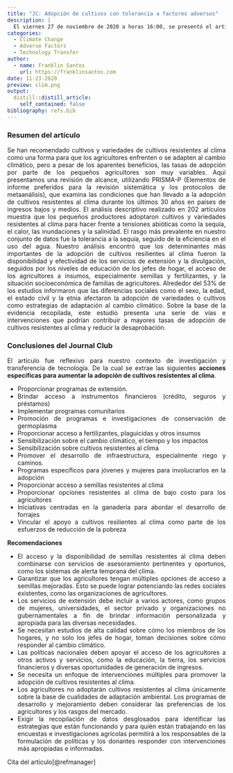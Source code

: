 ```yaml
---
title: "JC: Adopción de cultivos con tolerancia a factores adversos"
description: |
  El viernes 27 de noviembre de 2020 a horas 16:00, se presentó el artículo de revisión: "A scoping review of adoption of climate-resilient crops by small-scale producers in low- and middle-income countries". 
categories:
  - Climate Change
  - Adverse Factors
  - Technology Transfer
author:
  - name: Franklin Santos
    url: https://franklinsantos.com
date: 11-23-2020
preview: clim.png
output:
  distill::distill_article:
    self_contained: false
bibliography: refs.bib
---
```


<style>
body {
text-align: justify}
</style>

### Resumen del artículo
Se han recomendado cultivos y variedades de cultivos resistentes al clima como una forma para que los agricultores enfrenten o se adapten al cambio climático, pero a pesar de los aparentes beneficios, las tasas de adopción por parte de los pequeños agricultores son muy variables. Aquí presentamos una revisión de alcance, utilizando PRISMA-P (Elementos de informe preferidos para la revisión sistemática y los protocolos de metaanálisis), que examina las condiciones que han llevado a la adopción de cultivos resistentes al clima durante los últimos 30 años en países de ingresos bajos y medios. El análisis descriptivo realizado en 202 artículos muestra que los pequeños productores adoptaron cultivos y variedades resistentes al clima para hacer frente a tensiones abióticas como la sequía, el calor, las inundaciones y la salinidad. El rasgo más prevalente en nuestro conjunto de datos fue la tolerancia a la sequía, seguido de la eficiencia en el uso del agua. Nuestro análisis encontró que los determinantes más importantes de la adopción de cultivos resilientes al clima fueron la disponibilidad y efectividad de los servicios de extensión y la divulgación, seguidos por los niveles de educación de los jefes de hogar, el acceso de los agricultores a insumos, especialmente semillas y fertilizantes, y la situación socioeconómica de familias de agricultores. Alrededor del 53% de los estudios informaron que las diferencias sociales como el sexo, la edad, el estado civil y la etnia afectaron la adopción de variedades o cultivos como estrategias de adaptación al cambio climático. Sobre la base de la evidencia recopilada, este estudio presenta una serie de vías e intervenciones que podrían contribuir a mayores tasas de adopción de cultivos resistentes al clima y reducir la desaprobación.

### Conclusiones del Journal Club

El artículo fue reflexivo para nuestro contexto de investigación y transferencia de tecnología. De la cual se extrae las siguientes **acciones específicas para aumentar la adopción de cultivos resistentes al clima**.

* Proporcionar programas de extensión.
* Brindar acceso a instrumentos financieros (crédito, seguros y préstamos)
* Implementar programas comunitarios
* Promoción de programas e investigaciones de conservación de germoplasma
* Proporcionar acceso a fertilizantes, plaguicidas y otros insumos
* Sensibilización sobre el cambio climático, el tiempo y los impactos
* Sensibilización sobre cultivos resistentes al clima
* Promover el desarrollo de infraestructura, especialmente riego y caminos.
* Programas específicos para jóvenes y mujeres para involucrarlos en la adopción
* Proporcionar acceso a semillas resistentes al clima
* Proporcionar opciones resistentes al clima de bajo costo para los agricultores
* Iniciativas centradas en la ganadería para abordar el desarrollo de forrajes
* Vincular el apoyo a cultivos resilientes al clima como parte de los esfuerzos de reducción de la pobreza

**Recomendaciones**

* El acceso y la disponibilidad de semillas resistentes al clima deben combinarse con servicios de asesoramiento pertinentes y oportunos, como los sistemas de alerta temprana del clima.
* Garantizar que los agricultores tengan múltiples opciones de acceso a semillas mejoradas. Esto se puede lograr potenciando las redes sociales existentes, como las organizaciones de agricultores.
* Los servicios de extensión debe incluir a varios actores, como grupos de mujeres, universidades, el sector privado y organizaciones no gubernamentales a fin de brindar información personalizada y apropiada para las diversas necesidades.
* Se necesitan estudios de alta calidad sobre cómo los miembros de los hogares, y no solo los jefes de hogar, toman decisiones sobre cómo responder al cambio climático. 
* Las políticas nacionales deben apoyar el acceso de los agricultores a otros activos y servicios, como la educación, la tierra, los servicios financieros y diversas oportunidades de generación de ingresos. 
* Se necesita un enfoque de intervenciones múltiples para promover la adopción de cultivos resistentes al clima.
* Los agricultores no adoptarán cultivos resistentes al clima únicamente sobre la base de cualidades de adaptación ambiental. Los programas de desarrollo y mejoramiento deben considerar las preferencias de los agricultores y los rasgos del mercado.
* Exigir la recopilación de datos desglosados para identificar las estrategias que están funcionando y para quién están trabajando en las encuestas e investigaciones agrícolas permitirá a los responsables de la formulación de políticas y los donantes responder con intervenciones más apropiadas e informadas.

Cita del artículo[@refmanager]


